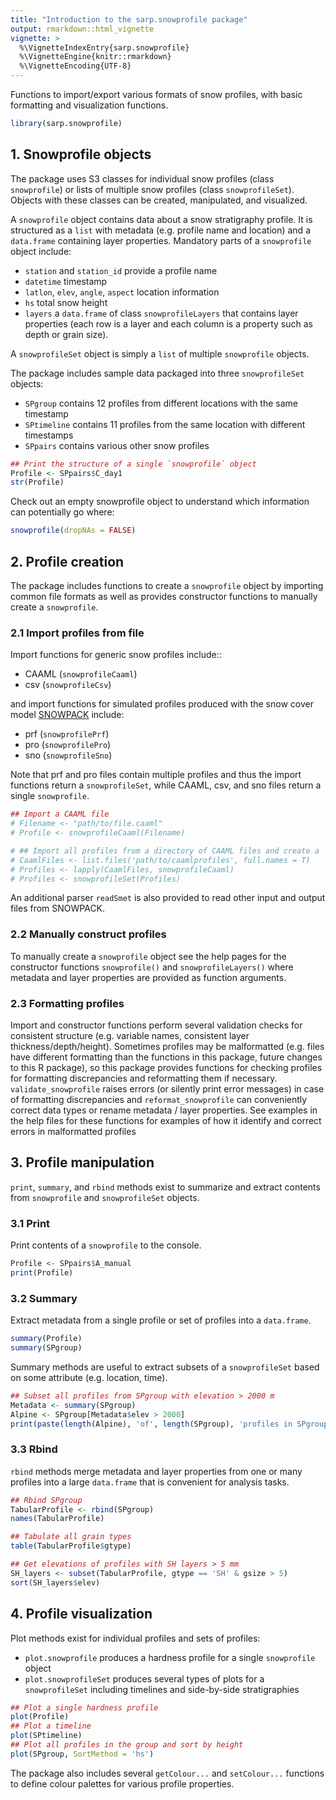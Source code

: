 ```yaml
---
title: "Introduction to the sarp.snowprofile package"
output: rmarkdown::html_vignette
vignette: >
  %\VignetteIndexEntry{sarp.snowprofile}
  %\VignetteEngine{knitr::rmarkdown}
  %\VignetteEncoding{UTF-8}
---
```



Functions to import/export various formats of snow profiles, with basic formatting and visualization functions.

```r
library(sarp.snowprofile)
```


## 1. Snowprofile objects

The package uses S3 classes for individual snow profiles (class `snowprofile`) or lists of multiple snow profiles (class `snowprofileSet`). Objects with these classes can be created, manipulated, and visualized.

A `snowprofile` object contains data about a snow stratigraphy profile. It is structured as a `list` with metadata (e.g. profile name and location) and a `data.frame` containing layer properties. Mandatory parts of a `snowprofile` object include:

- `station` and `station_id` provide a profile name
- `datetime` timestamp
- `latlon`, `elev`, `angle`, `aspect` location information
- `hs` total snow height
- `layers` a `data.frame` of class `snowprofileLayers` that contains layer properties (each row is a layer and each column is a property such as depth or grain size). 

A `snowprofileSet` object is simply a `list` of multiple `snowprofile` objects.

The package includes sample data packaged into three `snowprofileSet` objects:

- `SPgroup` contains 12 profiles from different locations with the same timestamp
- `SPtimeline` contains 11 profiles from the same location with different timestamps
- `SPpairs` contains various other snow profiles

```r
## Print the structure of a single `snowprofile` object
Profile <- SPpairs$C_day1
str(Profile)
```

Check out an empty snowprofile object to understand which information can potentially go where:
```r
snowprofile(dropNAs = FALSE)
```

## 2. Profile creation

The package includes functions to create a `snowprofile` object by importing common file formats as well as provides constructor functions to manually create a `snowprofile`.

### 2.1 Import profiles from file

Import functions for generic snow profiles include::

- CAAML (`snowprofileCaaml`)
- csv (`snowprofileCsv`)

and import functions for simulated profiles produced with the snow cover model [SNOWPACK](https://models.slf.ch/p/snowpack/) include:

- prf (`snowprofilePrf`)
- pro (`snowprofilePro`)
- sno (`snowprofileSno`)

Note that prf and pro files contain multiple profiles and thus the import functions return a `snowprofileSet`, while CAAML, csv, and sno files return a single `snowprofile`.

```r
## Import a CAAML file
# Filename <- "path/to/file.caaml"
# Profile <- snowprofileCaaml(Filename)

# ## Import all profiles from a directory of CAAML files and create a `snowprofileSet`
# CaamlFiles <- list.files('path/to/caamlprofiles', full.names = T)
# Profiles <- lapply(CaamlFiles, snowprofileCaaml)
# Profiles <- snowprofileSet(Profiles)
```

An additional parser `readSmet` is also provided to read  other input and output files from SNOWPACK.

### 2.2 Manually construct profiles

To manually create a `snowprofile` object see the help pages for the constructor functions `snowprofile()` and `snowprofileLayers()` where metadata and layer properties are provided as function arguments.

### 2.3 Formatting profiles

Import and constructor functions perform several validation checks for consistent structure (e.g. variable names, consistent layer thickness/depth/height). Sometimes profiles may be malformatted (e.g. files have different formatting than the functions in this package, future changes to this R package), so this package provides functions for checking profiles for formatting discrepancies and reformatting them if necessary. `validate_snowprofile` raises errors (or silently print error messages) in case of formatting discrepancies and `reformat_snowprofile` can conveniently correct data types or rename metadata / layer properties. See examples in the help files for these functions for examples of how it identify and correct errors in malformatted profiles 


## 3. Profile manipulation

`print`, `summary`, and `rbind` methods exist to summarize and extract contents from `snowprofile` and `snowprofileSet` objects.

### 3.1 Print

Print contents of a `snowprofile` to the console.

```r
Profile <- SPpairs$A_manual
print(Profile)
```

### 3.2 Summary

Extract metadata from a single profile or set of profiles into a `data.frame`.

```r
summary(Profile)
summary(SPgroup)
```

Summary methods are useful to extract subsets of a `snowprofileSet` based on some attribute (e.g. location, time).

```r
## Subset all profiles from SPgroup with elevation > 2000 m
Metadata <- summary(SPgroup)
Alpine <- SPgroup[Metadata$elev > 2000]
print(paste(length(Alpine), 'of', length(SPgroup), 'profiles in SPgroup are above 2000 m'))
```

### 3.3 Rbind

`rbind` methods merge metadata and layer properties from one or many profiles into a large `data.frame` that is convenient for analysis tasks.

```r
## Rbind SPgroup 
TabularProfile <- rbind(SPgroup)
names(TabularProfile)

## Tabulate all grain types
table(TabularProfile$gtype)

## Get elevations of profiles with SH layers > 5 mm
SH_layers <- subset(TabularProfile, gtype == 'SH' & gsize > 5)
sort(SH_layers$elev)
```



## 4. Profile visualization

Plot methods exist for individual profiles and sets of profiles:

- `plot.snowprofile` produces a hardness profile for a single `snowprofile` object
- `plot.snowprofileSet` produces several types of plots for a `snowprofileSet` including timelines and side-by-side stratigraphies

```r
## Plot a single hardness profile
plot(Profile)
## Plot a timeline
plot(SPtimeline)
## Plot all profiles in the group and sort by height
plot(SPgroup, SortMethod = 'hs')
```

The package also includes several `getColour...` and `setColour...` functions to define colour palettes for various profile properties.
